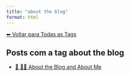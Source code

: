 ```yaml
---
title: "about the blog"
format: html
---
```


[⬅ Voltar para Todas as Tags](../tags.qmd)

## Posts com a tag **about the blog**

- [📘 🧑‍💻 About the Blog and About Me](/posts/personal/about-the-blog.html)
